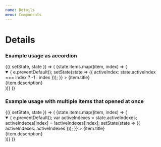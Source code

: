 ```yaml
---
name: Details
menu: Components
---
```



# Details

### Example usage as accordion

<Playground>
  <Component
    initialState={{
      activeIndex: 0,
      items: [
        {
          title: 'First',
          description:
            'Now that we know who you are, I know who I am. Im not a mistake! It all makes sense! you know how you can tell who the arch...'
        },
        {
          title: 'Second',
          description:
            'In a comic you know how you can tell who the arch-villain s going to be? Hes the exact opposite of the hero'
        }
      ]
    }}
  >
    {({ setState, state }) => (
      <React.Fragment>
        {state.items.map((item, index) => (
          <Details key={index} open={state.activeIndex === index}>
            <Summary
              onClick={e => {
                e.preventDefault();
                setState(state => ({ activeIndex: state.activeIndex === index ? -1 : index }));
              }}
            >
              {item.title}
            </Summary>
            <DetailsContent>{item.description}</DetailsContent>
          </Details>
        ))}
      </React.Fragment>
    )}
  </Component>
</Playground>

### Example usage with multiple items that opened at once

<Playground>
  <Component
    initialState={{
      activeIndexes: 0,
      items: [
        {
          title: 'First',
          description:
            'Now that we know who you are, I know who I am. Im not a mistake! It all makes sense! you know how you can tell who the arch...'
        },
        {
          title: 'Second',
          description:
            'In a comic you know how you can tell who the arch-villain s going to be? Hes the exact opposite of the hero'
        }
      ]
    }}
  >
    {({ setState, state }) => (
      <React.Fragment>
        {state.items.map((item, index) => (
          <Details key={index} open={state.activeIndexes[index]}>
            <Summary
              onClick={e => {
                e.preventDefault();
                var activeIndexes = state.activeIndexes;
                activeIndexes[index] = !activeIndexes[index];
                setState(state => ({
                  activeIndexes: activeIndexes
                }));
              }}
            >
              {item.title}
            </Summary>
            <DetailsContent>{item.description}</DetailsContent>
          </Details>
        ))}
      </React.Fragment>
    )}
  </Component>
</Playground>
